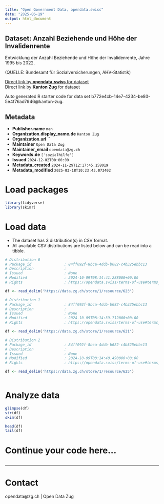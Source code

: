 ```yaml
---
title: "Open Government Data, opendata.swiss"
date: "2025-06-19"
output: html_document
---
```


## Dataset: Anzahl Beziehende und Höhe der Invalidenrente

Entwicklung der Anzahl Beziehende und Höhe der Invalidenrente, Jahre 1995 bis 2022.

(QUELLE: Bundesamt für Sozialversicherungen, AHV-Statistik)

[Direct link by **opendata.swiss** for dataset](https://opendata.swiss/de/dataset/anzahl-beziehende-und-hohe-der-invalidenrente)<br>
[Direct link by **Kanton Zug** for dataset](https://www.zg.ch/behoerden/gesundheitsdirektion/statistikfachstelle/themen/soziale-sicherheit/sozialversicherungen)

Auto generated R starter code for data set b772e4cb-14e7-4234-be80-5e4f76ad7946@kanton-zug.

## Metadata

- **Publisher.name** `nan`
- **Organization.display_name.de** `Kanton Zug`
- **Organization.url** ``
- **Maintainer** `Open Data Zug`
- **Maintainer_email** `opendata@zg.ch`
- **Keywords.de** `['sozialhilfe']`
- **Issued** `2024-12-02T00:00:00`
- **Metadata_created** `2024-11-29T12:17:45.158019`
- **Metadata_modified** `2025-03-18T10:23:43.073402`


# Load packages

```r

library(tidyverse)
library(skimr)

```

# Load data

-   The dataset has 3 distribution(s) in CSV format.
-   All available CSV distributions are listed below and can be read into a tibble.

```r

# Distribution 0
# Package_id               : 84ff092f-8bca-4ddb-b682-c4b325ebbc13
# Description              : 
# Issued                   : None
# Modified                 : 2024-10-09T08:14:41.288000+00:00
# Rights                   : https://opendata.swiss/terms-of-use#terms_open

df <- read_delim('https://data.zg.ch/store/1/resource/623')

# Distribution 1
# Package_id               : 84ff092f-8bca-4ddb-b682-c4b325ebbc13
# Description              : 
# Issued                   : None
# Modified                 : 2024-10-09T08:14:39.712000+00:00
# Rights                   : https://opendata.swiss/terms-of-use#terms_open

df <- read_delim('https://data.zg.ch/store/1/resource/621')

# Distribution 2
# Package_id               : 84ff092f-8bca-4ddb-b682-c4b325ebbc13
# Description              : 
# Issued                   : None
# Modified                 : 2024-10-09T08:14:40.498000+00:00
# Rights                   : https://opendata.swiss/terms-of-use#terms_open

df <- read_delim('https://data.zg.ch/store/1/resource/625')



```

# Analyze data

```r

glimpse(df)
str(df)
skim(df)

head(df)
tail(df)

```

# Continue your code here...

```r

```

------------------------------------------------------------------------

# Contact

opendata@zg.ch | Open Data Zug
